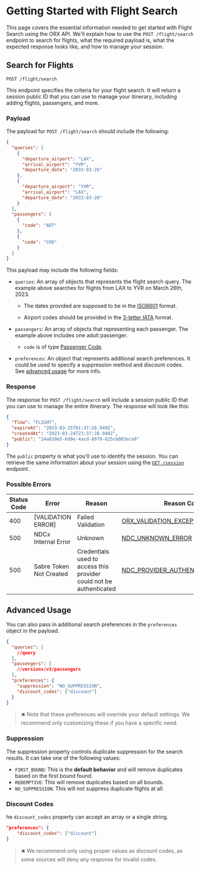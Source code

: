 # Getting Started with Flight Search

This page covers the essential information needed to get started with Flight Search using the ORX API. We'll explain how to use the `POST /flight/search` endpoint to search for flights, what the required payload is, what the expected response looks like, and how to manage your session.

## Search for Flights

`POST /flight/search`

This endpoint specifies the criteria for your flight search. It will return a session public ID that you can use to manage your itinerary, including adding flights, passengers, and more.

### Payload

The payload for `POST /flight/search` should include the following:

```json copy
{
  "queries": [
    {
      "departure_airport": "LAX",
      "arrival_airport": "YVR",
      "departure_date": "2033-03-26"
    },
    {
      "departure_airport": "YVR",
      "arrival_airport": "LAX",
      "departure_date": "2033-03-28"
    }
  ],
  "passengers": [
    {
      "code": "ADT"
    },
    {
      "code": "CHD"
    }
  ]
}
```

This payload may include the following fields:

- `queries`: An array of objects that represents the flight search query. The example above searches for flights from LAX to YVR on March 26th, 2023.

  - The dates provided are supposed to be in the [ISO8601](https://www.iso.org/iso-8601-date-and-time-format.html) format.

  - Airport codes should be provided in the [3-letter IATA](https://www.iata.org/en/publications/directories/code-search/) format.

- `passengers`: An array of objects that representing each passenger. The example above includes one adult passenger.

  - `code` is of type [Passenger Code](/versions/v3/glossary#passenger-code).

- `preferences`: An object that represents additional search preferences. It could be used to specify a suppression method and discount codes. See [advanced usage](#advanced-usage) for more info.

### Response

The response for `POST /flight/search` will include a session public ID that you can use to manage the entire itinerary. The response will look like this:

```json copy
{
  "flow": "FLIGHT",
  "expireAt": "2023-03-25T01:37:28.949Z",
  "createdAt": "2023-03-24T23:37:28.949Z",
  "public": "14a010e5-6d9e-4acd-8979-625cb003ece8"
}
```

The `public` property is what you'll use to identify the session. You can retrieve the same information about your session using the [`GET /session`](../session) endpoint.

### Possible Errors

| Status Code | Error                   | Reason                                                              | Reason Code                                                         |
| ----------- | ----------------------- | ------------------------------------------------------------------- | ------------------------------------------------------------------- |
| 400         | [VALIDATION ERROR]      | Failed Validation                                                   | [ORX_VALIDATION_EXCEPTION](/versions/v3/errors#orx-errors)          |
| 500         | NDCx Internal Error     | Unknown                                                             | [NDC_UNKNOWN_ERROR](/versions/v3/errors#orx-errors)                 |
| 500         | Sabre Token Not Created | Credentials used to access this provider could not be authenticated | [NDC_PROVIDER_AUTHENTICATION_ERROR](/versions/v3/errors#ndc-errors) |

## Advanced Usage

You can also pass in additional search preferences in the `preferences` object in the payload.

```json copy
{
  "queries": [
    //query
  ],
  "passengers": [
    //versions/v3/passengers
  ],
  "preferences": {
    "suppression": "NO_SUPPRESSION",
    "discount_codes": ["discount"]
  }
}
```

> 🛎 Note that these preferences will override your default settings. We recommend only customizing these if you have a specific need.

### Suppression

The suppression property controls duplicate suppression for the search results. It can take one of the following values:

- `FIRST_BOUND`: This is the **default behavior** and will remove duplicates based on the first bound found.
- `REDEMPTIVE`: This will remove duplicates based on all bounds.
- `NO_SUPPRESSION`: This will not suppress duplicate flights at all.

### Discount Codes

he `discount_codes` property can accept an array or a single string.

```json copy
"preferences": {
    "discount_codes": ["discount"]
}
```

> 🛎 We recommend only using proper values as discount codes, as some sources will deny any response for invalid codes.
